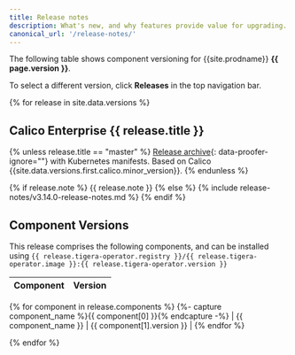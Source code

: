 ```yaml
---
title: Release notes
description: What's new, and why features provide value for upgrading.
canonical_url: '/release-notes/'
---
```

<div class="git-hash" id="{{site.data['hash']}}">
</div>

The following table shows component versioning for {{site.prodname}}  **{{ page.version }}**.


To select a different version, click **Releases** in the top navigation bar.

{% for release in site.data.versions %}
## Calico Enterprise {{ release.title }}

{% unless release.title == "master" %} 
[Release archive]({{site.downloadsurl}}/ee/archives/release-{{release.title}}-{{release.tigera-operator.version}}.tgz){: data-proofer-ignore=""} with Kubernetes manifests. Based on Calico {{site.data.versions.first.calico.minor_version}}.
{% endunless %}

{% if release.note %}
{{ release.note }}
{% else %}
{% include release-notes/v3.14.0-release-notes.md %}
{% endif %}

## Component Versions

This release comprises the following components, and can be installed using `{{ release.tigera-operator.registry }}/{{ release.tigera-operator.image }}:{{ release.tigera-operator.version }}`

| Component              | Version |
|------------------------|---------|
{% for component in release.components %}
{%- capture component_name %}{{ component[0] }}{% endcapture -%}
| {{ component_name }}   | {{ component[1].version }} |
{% endfor %}

{% endfor %}
